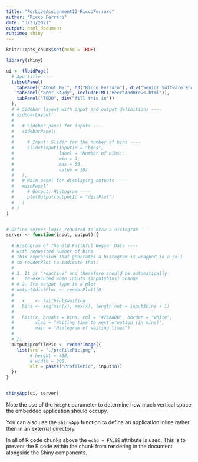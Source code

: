 ```yaml
---
title: "ForLiveAssignment12_RiccoFerraro"
author: "Ricco Ferraro"
date: "3/23/2021"
output: html_document
runtime: shiny
---
```


```r
knitr::opts_chunk$set(echo = TRUE)
```


```r
library(shiny)

ui <- fluidPage(
  # App title ----
  tabsetPanel(
    tabPanel("About Me:", h3("Ricco Ferraro"), div("Senior Software Engineer, Tandem Diabetes Care"), div("Masters of Data Science student at SMU"), div("San Luis Obispo, CA"), imageOutput("profilePic"), div("“The other tabs represent work / analyses that I have completed.  Please check them out!”")),
    tabPanel("Beer Study", includeHTML("BeersAndBrews.html")),
    tabPanel("TODO", div("fill this in"))
  ),
  # # Sidebar layout with input and output definitions ----
  # sidebarLayout(
  # 
  #   # Sidebar panel for inputs ----
  #   sidebarPanel(
  # 
  #     # Input: Slider for the number of bins ----
  #     sliderInput(inputId = "bins",
  #                 label = "Number of bins:",
  #                 min = 1,
  #                 max = 50,
  #                 value = 30)
  #   ),
  #   # Main panel for displaying outputs ----
  #   mainPanel(
  #     # Output: Histogram ----
  #     plotOutput(outputId = "distPlot")
  #   )
  # )
)


# Define server logic required to draw a histogram ----
server <- function(input, output) {
  
  # Histogram of the Old Faithful Geyser Data ----
  # with requested number of bins
  # This expression that generates a histogram is wrapped in a call
  # to renderPlot to indicate that:
  #
  # 1. It is "reactive" and therefore should be automatically
  #    re-executed when inputs (input$bins) change
  # # 2. Its output type is a plot
  # output$distPlot <- renderPlot({0
  #   
  #   x    <- faithful$waiting
  #   bins <- seq(min(x), max(x), length.out = input$bins + 1)
  #   
  #   hist(x, breaks = bins, col = "#75AADB", border = "white",
  #        xlab = "Waiting time to next eruption (in mins)",
  #        main = "Histogram of waiting times")
  #   
  # })
  output$profilePic <- renderImage({
    list(src = "./profilePic.png",
         # height = 400, 
         # width = 300,
         alt = paste("ProfilePic", input$n))
  })
}


shinyApp(ui, server)

```


Note the use of the `height` parameter to determine how much vertical space the embedded application should occupy.

You can also use the `shinyApp` function to define an application inline rather then in an external directory.

In all of R code chunks above the `echo = FALSE` attribute is used. This is to prevent the R code within the chunk from rendering in the document alongside the Shiny components.



